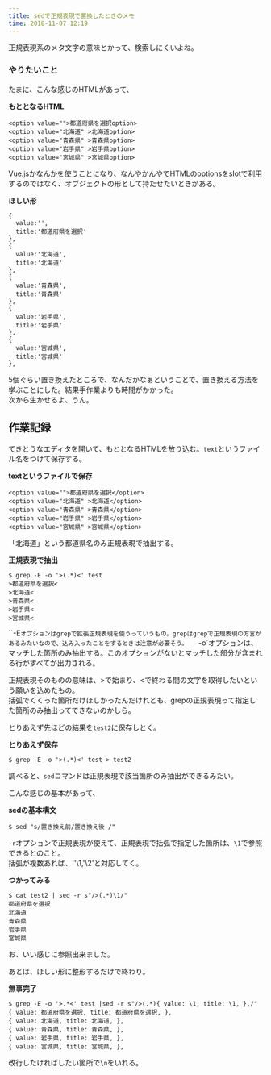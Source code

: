 ```yaml
---
title: sedで正規表現で置換したときのメモ
time: 2018-11-07 12:19
---
```


正規表現系のメタ文字の意味とかって、検索しにくいよね。

### やりたいこと

たまに、こんな感じのHTMLがあって、

**もととなるHTML**

```
<option value="">都道府県を選択option>
<option value="北海道" >北海道option>
<option value="青森県" >青森県option>
<option value="岩手県" >岩手県option>
<option value="宮城県" >宮城県option>
```

Vue.jsかなんかを使うことになり、なんやかんやでHTMLのoptionsをslotで利用するのではなく、オブジェクトの形として持たせたいときがある。

**ほしい形**

```
{
  value:'',
  title:'都道府県を選択' 
}, 
{
  value:'北海道',
  title:'北海道' 
}, 
{
  value:'青森県',
  title:'青森県' 
}, 
{
  value:'岩手県',
  title:'岩手県' 
}, 
{
  value:'宮城県',
  title:'宮城県' 
},
```

5個ぐらい置き換えたところで、なんだかなぁということで、置き換える方法を学ぶことにした。結果手作業よりも時間がかかった。  
次から生かせるよ、うん。

## 作業記録

てきとうなエディタを開いて、もととなるHTMLを放り込む。`text`というファイル名をつけて保存する。

**textというファイルで保存**

```
<option value="">都道府県を選択</option>
<option value="北海道" >北海道</option>
<option value="青森県" >青森県</option>
<option value="岩手県" >岩手県</option>
<option value="宮城県" >宮城県</option>
```

「北海道」という都道県名のみ正規表現で抽出する。

**正規表現で抽出**

```
$ grep -E -o '>(.*)<' test
>都道府県を選択<
>北海道<
>青森県<
>岩手県<
>宮城県<
```

``-E`オプションはgrepで拡張正規表現を使うっていうもの。grepはgrepで正規表現の方言があるみたいなので、込み入ったことをするときは注意が必要そう。  
`-o`オプションは、マッチした箇所のみ抽出する。このオプションがないとマッチした部分が含まれる行がすべてが出力される。

正規表現そのものの意味は、\>で始まり、\<で終わる間の文字を取得したいという願いを込めたもの。  
括弧でくくった箇所だけほしかったんだけれども、grepの正規表現って指定した箇所のみ抽出ってできないのかしら。

とりあえず先ほどの結果を`test2`に保存しとく。

**とりあえず保存**

```
$ grep -E -o '>(.*)<' test > test2
```

調べると、`sed`コマンドは正規表現で該当箇所のみ抽出ができるみたい。

こんな感じの基本があって、

**sedの基本構文**

```
$ sed "s/置き換え前/置き換え後 /"
```

`-r`オプションで正規表現が使えて、正規表現で括弧で指定した箇所は、`\1`で参照できるとのこと。  
括弧が複数あれば、''\1,'\2'と対応してく。

**つかってみる**

```
$ cat test2 | sed -r s"/>(.*)\1/"
都道府県を選択
北海道
青森県
岩手県
宮城県
```

お、いい感じに参照出来ました。

あとは、ほしい形に整形するだけで終わり。

**無事完了**

```
$ grep -E -o '>.*<' test |sed -r s"/>(.*){ value: \1, title: \1, },/"
{ value: 都道府県を選択, title: 都道府県を選択, },
{ value: 北海道, title: 北海道, },
{ value: 青森県, title: 青森県, },
{ value: 岩手県, title: 岩手県, },
{ value: 宮城県, title: 宮城県, },
```

改行したければしたい箇所で`\n`をいれる。

